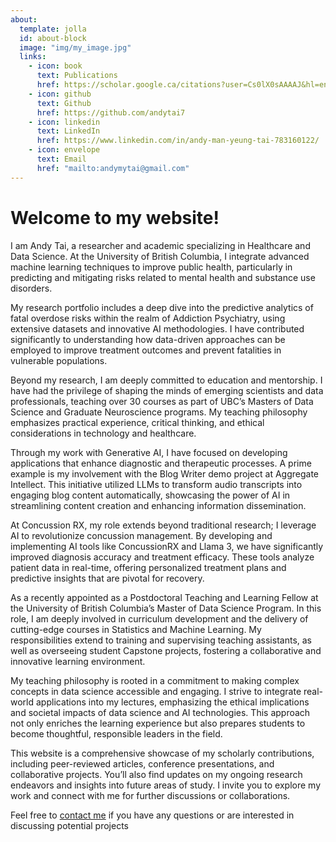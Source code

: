 ```yaml
---
about:
  template: jolla
  id: about-block
  image: "img/my_image.jpg"
  links:
    - icon: book
      text: Publications
      href: https://scholar.google.ca/citations?user=Cs0lX0sAAAAJ&hl=en
    - icon: github
      text: Github
      href: https://github.com/andytai7
    - icon: linkedin
      text: LinkedIn
      href: https://www.linkedin.com/in/andy-man-yeung-tai-783160122/
    - icon: envelope
      text: Email
      href: "mailto:andymytai@gmail.com"  
---
```


::: {#about-block}
:::

# Welcome to my website!

I am Andy Tai, a researcher and academic specializing in Healthcare and Data Science. At the University of British Columbia, I integrate advanced machine learning techniques to improve public health, particularly in predicting and mitigating risks related to mental health and substance use disorders.

My research portfolio includes a deep dive into the predictive analytics of fatal overdose risks within the realm of Addiction Psychiatry, using extensive datasets and innovative AI methodologies. I have contributed significantly to understanding how data-driven approaches can be employed to improve treatment outcomes and prevent fatalities in vulnerable populations.

Beyond my research, I am deeply committed to education and mentorship. I have had the privilege of shaping the minds of emerging scientists and data professionals, teaching over 30 courses as part of UBC’s Masters of Data Science and Graduate Neuroscience programs. My teaching philosophy emphasizes practical experience, critical thinking, and ethical considerations in technology and healthcare.

Through my work with Generative AI, I have focused on developing applications that enhance diagnostic and therapeutic processes. A prime example is my involvement with the Blog Writer demo project at Aggregate Intellect. This initiative utilized LLMs to transform audio transcripts into engaging blog content automatically, showcasing the power of AI in streamlining content creation and enhancing information dissemination.

At Concussion RX, my role extends beyond traditional research; I leverage AI to revolutionize concussion management. By developing and implementing AI tools like ConcussionRX and Llama 3, we have significantly improved diagnosis accuracy and treatment efficacy. These tools analyze patient data in real-time, offering personalized treatment plans and predictive insights that are pivotal for recovery.

As a recently appointed as a Postdoctoral Teaching and Learning Fellow at the University of British Columbia's Master of Data Science Program. In this role, I am deeply involved in curriculum development and the delivery of cutting-edge courses in Statistics and Machine Learning. My responsibilities extend to training and supervising teaching assistants, as well as overseeing student Capstone projects, fostering a collaborative and innovative learning environment.

My teaching philosophy is rooted in a commitment to making complex concepts in data science accessible and engaging. I strive to integrate real-world applications into my lectures, emphasizing the ethical implications and societal impacts of data science and AI technologies. This approach not only enriches the learning experience but also prepares students to become thoughtful, responsible leaders in the field.

This website is a comprehensive showcase of my scholarly contributions, including peer-reviewed articles, conference presentations, and collaborative projects. You'll also find updates on my ongoing research endeavors and insights into future areas of study. I invite you to explore my work and connect with me for further discussions or collaborations.

Feel free to [contact me](mailto:andymytai@gmail.com)  if you have any questions or are interested in discussing potential projects



